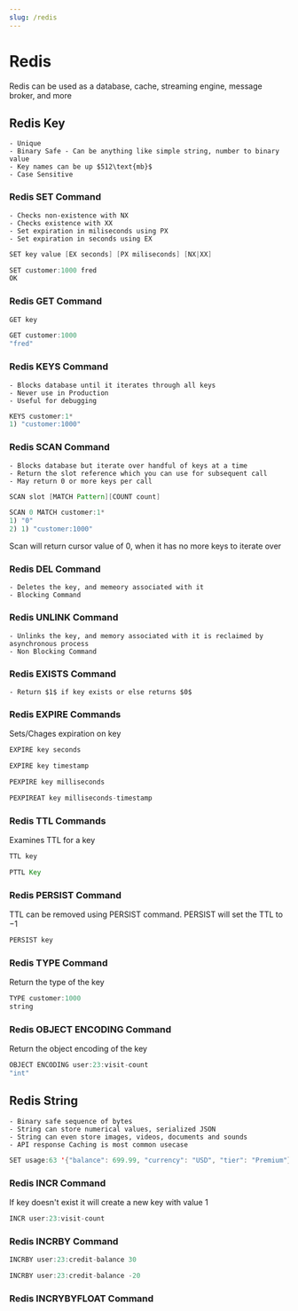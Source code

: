```yaml
---
slug: /redis
---
```


# Redis

Redis can be used as a database, cache, streaming engine, message broker, and more


## Redis Key 
	- Unique 
	- Binary Safe - Can be anything like simple string, number to binary value
	- Key names can be up $512\text{mb}$
	- Case Sensitive


### Redis SET Command 
	- Checks non-existence with NX 
	- Checks existence with XX 
	- Set expiration in miliseconds using PX 
	- Set expiration in seconds using EX

```java
SET key value [EX seconds] [PX miliseconds] [NX|XX]

SET customer:1000 fred
OK
```


### Redis GET Command 

```java 
GET key 

GET customer:1000
"fred"
```


### Redis KEYS Command 
	- Blocks database until it iterates through all keys
	- Never use in Production
	- Useful for debugging


```java 
KEYS customer:1*
1) "customer:1000"
```


### Redis SCAN Command 
	- Blocks database but iterate over handful of keys at a time
	- Return the slot reference which you can use for subsequent call
	- May return 0 or more keys per call


```java 
SCAN slot [MATCH Pattern][COUNT count]

SCAN 0 MATCH customer:1*
1) "0"
2) 1) "customer:1000"
```

Scan will return cursor value of $0$, when it has no more keys to iterate over


### Redis DEL Command 
	- Deletes the key, and memeory associated with it
	- Blocking Command



### Redis UNLINK Command 
	- Unlinks the key, and memory associated with it is reclaimed by asynchronous process
	- Non Blocking Command 



### Redis EXISTS Command 
	- Return $1$ if key exists or else returns $0$


### Redis EXPIRE Commands
Sets/Chages expiration on key

```java
EXPIRE key seconds

EXPIRE key timestamp 

PEXPIRE key milliseconds 

PEXPIREAT key milliseconds-timestamp
```


### Redis TTL Commands 
Examines TTL for a key

```java 
TTL key 

PTTL Key 
```


### Redis PERSIST Command
TTL can be removed using PERSIST command. PERSIST will set the TTL to $-1$
```java
PERSIST key 
```

### Redis TYPE Command 
Return the type of the key
```java
TYPE customer:1000
string
```


### Redis OBJECT ENCODING Command 
Return the object encoding of the key
```java
OBJECT ENCODING user:23:visit-count
"int"
```


## Redis String 
	- Binary safe sequence of bytes 
	- String can store numerical values, serialized JSON
	- String can even store images, videos, documents and sounds
	- API response Caching is most common usecase

```java 
SET usage:63 '{"balance": 699.99, "currency": "USD", "tier": "Premium"}' EX 7200
```


### Redis INCR Command 
If key doesn't exist it will create a new key with value $1$
```java
INCR user:23:visit-count 
```

### Redis INCRBY Command
```java
INCRBY user:23:credit-balance 30

INCRBY user:23:credit-balance -20
```

### Redis INCRYBYFLOAT Command
```java

```